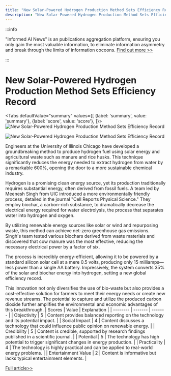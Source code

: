 ```yaml
---
title: "New Solar-Powered Hydrogen Production Method Sets Efficiency Record"
description: "New Solar-Powered Hydrogen Production Method Sets Efficiency Record"
---
```



:::info

"Informed AI News" is an publications aggregation platform, ensuring you only gain the most valuable information, to eliminate information asymmetry and break through the limits of information cocoons.  [Find out more >>](/)

:::

# New Solar-Powered Hydrogen Production Method Sets Efficiency Record


<Tabs
	defaultValue="summary"
	values={[
	{label: 'summary', value: 'summary'},
	{label: 'score', value: 'score'},
]}>
<TabItem value="summary">
<img
  src="https://image.informedainews.com/2024/06/Hea-ATY-1717551890-0.jpg"
  alt="New Solar-Powered Hydrogen Production Method Sets Efficiency Record"
/>

<img
  src="https://image.informedainews.com/2024/06/Hea-jJk-1717551890-1.jpg"
  alt="New Solar-Powered Hydrogen Production Method Sets Efficiency Record"
/>



Engineers at the University of Illinois Chicago have developed a groundbreaking method to produce hydrogen fuel using solar energy and agricultural waste such as manure and rice husks. This technique significantly reduces the energy needed to extract hydrogen from water by a remarkable 600%, opening the door to a more sustainable chemical industry.

Hydrogen is a promising clean energy source, yet its production traditionally requires substantial energy, often derived from fossil fuels. A team led by Meenesh Singh from UIC introduced a more environmentally friendly process, detailed in the journal "Cell Reports Physical Science." They employ biochar, a carbon-rich substance, to dramatically decrease the electrical energy required for water electrolysis, the process that separates water into hydrogen and oxygen.

By utilizing renewable energy sources like solar or wind and repurposing waste, this method can achieve net-zero greenhouse gas emissions. Singh's team tested various biochars derived from waste materials and discovered that cow manure was the most effective, reducing the necessary electrical power by a factor of six.

The process is incredibly energy-efficient, allowing it to be powered by a standard silicon solar cell at a mere 0.5 volts, producing only 15 milliamps—less power than a single AA battery. Impressively, the system converts 35% of the solar and biochar energy into hydrogen, setting a new global efficiency record.

This innovation not only diversifies the use of bio-waste but also provides a cost-effective solution for farmers to meet their energy needs or create new revenue streams. The potential to capture and utilize the produced carbon dioxide further amplifies the environmental and economic advantages of this breakthrough.
</TabItem>
<TabItem value="score">
	| Scores     | Value   | Explanation |
	| -------- | ------- | ------- |
	| Objectivity  | 5    | Content provides balanced reporting on the technology and its potential impact.    |
	| Social Impact | 4     | Content discusses a technology that could influence public opinion on renewable energy.    |
	| Credibility    | 5    | Content is credible, supported by research findings published in a scientific journal.    |
	| Potential    | 5    | The technology has high potential to trigger significant changes in energy production.    |
	| Practicality    | 4    | The technology is highly practical and can be applied to real-world energy problems.    |
	| Entertainment Value    | 2    | Content is informative but lacks typical entertainment elements.    |
</TabItem>
</Tabs>

[Full article>>](https://www.cnbeta.com.tw/articles/science/1433564.htm)
